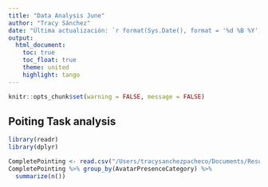 ```yaml
---
title: "Data Analysis June"
author: "Tracy Sánchez"
date: "Última actualización: `r format(Sys.Date(), format = '%d %B %Y')`" 
output:
  html_document:
    toc: true
    toc_float: true
    theme: united
    highlight: tango
---
```


```r
knitr::opts_chunk$set(warning = FALSE, message = FALSE)
```

## Poiting Task analysis 


```r
library(readr)
library(dplyr)

CompletePointing <- read.csv("/Users/tracysanchezpacheco/Documents/Resources/humanA_Behavioural.csv", sep =",")
CompletePointing %>% group_by(AvatarPresenceCategory) %>%
  summarize(n())
```

